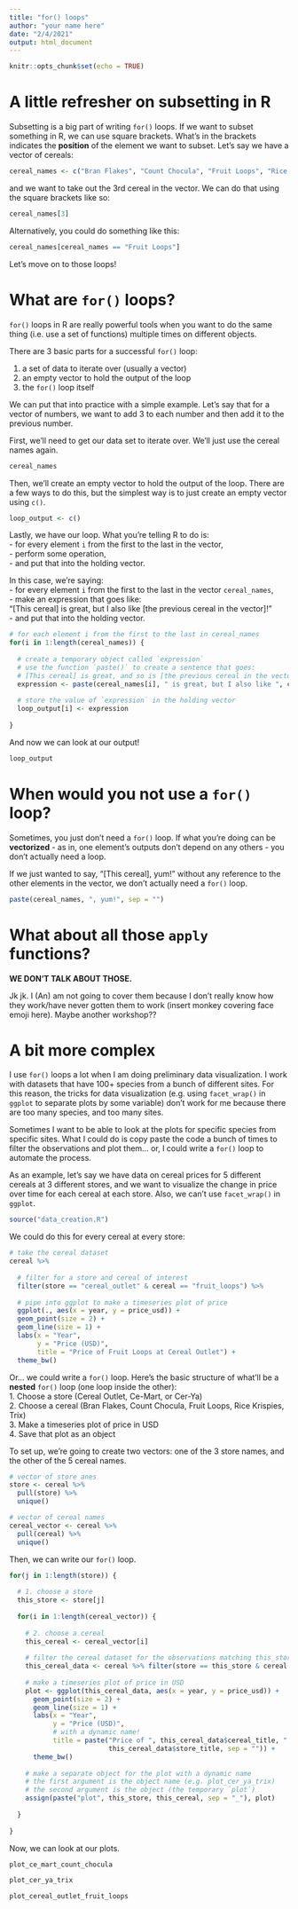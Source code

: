 ```yaml
---
title: "for() loops"
author: "your name here"
date: "2/4/2021"
output: html_document
---
```


```r
knitr::opts_chunk$set(echo = TRUE)
```

# A little refresher on subsetting in R

Subsetting is a big part of writing `for()` loops. If we want to subset something in R, we can use square brackets. What's in the brackets indicates the **position** of the element we want to subset. Let's say we have a vector of cereals:
```r
cereal_names <- c("Bran Flakes", "Count Chocula", "Fruit Loops", "Rice Krispies", "Trix")
```

and we want to take out the 3rd cereal in the vector. We can do that using the square brackets like so:
```r
cereal_names[3]
```

Alternatively, you could do something like this:
```r
cereal_names[cereal_names == "Fruit Loops"]
```

Let's move on to those loops!

# What are `for()` loops?

`for()` loops in R are really powerful tools when you want to do the same thing (i.e. use a set of functions) multiple times on different objects.  

There are 3 basic parts for a successful `for()` loop:  

1. a set of data to iterate over (usually a vector)  
2. an empty vector to hold the output of the loop  
3. the `for()` loop itself  

We can put that into practice with a simple example. Let's say that for a vector of numbers, we want to add 3 to each number and then add it to the previous number.  

First, we'll need to get our data set to iterate over. We'll just use the cereal names again.
```r
cereal_names
```

Then, we'll create an empty vector to hold the output of the loop. There are a few ways to do this, but the simplest way is to just create an empty vector using `c()`.
```r
loop_output <- c()
```

Lastly, we have our loop. What you're telling R to do is:  
- for every element `i` from the first to the last in the vector,  
- perform some operation,  
- and put that into the holding vector.  

In this case, we're saying:  
- for every element `i` from the first to the last in the vector `cereal_names`,  
- make an expression that goes like:  
              "[This cereal] is great, but I also like [the previous cereal in the vector]!"  
- and put that into the holding vector.

```r
# for each element i from the first to the last in cereal_names
for(i in 1:length(cereal_names)) {
  
  # create a temporary object called `expression` 
  # use the function `paste()` to create a sentence that goes:
  # [This cereal] is great, and so is [the previous cereal in the vector]!
  expression <- paste(cereal_names[i], " is great, but I also like ", cereal_names[i-1], "!", sep = "")
  
  # store the value of `expression` in the holding vector
  loop_output[i] <- expression
  
}
```

And now we can look at our output!
```r
loop_output
```

# When would you not use a `for()` loop?

Sometimes, you just don't need a `for()` loop. If what you're doing can be **vectorized** - as in, one element's outputs don't depend on any others - you don't actually need a loop.  

If we just wanted to say, "[This cereal], yum!" without any reference to the other elements in the vector, we don't actually need a `for()` loop.

```r
paste(cereal_names, ", yum!", sep = "")
```

# What about all those `apply` functions?

**WE DON'T TALK ABOUT THOSE.**   

Jk jk. I (An) am not going to cover them because I don't really know how they work/have never gotten them to work (insert monkey covering face emoji here). Maybe another workshop??

# A bit more complex

I use `for()` loops a lot when I am doing preliminary data visualization. I work with datasets that have 100+ species from a bunch of different sites. For this reason, the tricks for data visualization (e.g. using `facet_wrap()` in `ggplot` to separate plots by some variable) don't work for me because there are too many species, and too many sites.  

Sometimes I want to be able to look at the plots for specific species from specific sites. What I could do is copy paste the code a bunch of times to filter the observations and plot them... or, I could write a `for()` loop to automate the process.  

As an example, let's say we have data on cereal prices for 5 different cereals at 3 different stores, and we want to visualize the change in price over time for each cereal at each store. Also, we can't use `facet_wrap()` in `ggplot`.  

```r
source("data_creation.R")
```

We could do this for every cereal at every store:
```r
# take the cereal dataset
cereal %>% 
  
  # filter for a store and cereal of interest
  filter(store == "cereal_outlet" & cereal == "fruit_loops") %>% 
  
  # pipe into ggplot to make a timeseries plot of price
  ggplot(., aes(x = year, y = price_usd)) +
  geom_point(size = 2) +
  geom_line(size = 1) +
  labs(x = "Year", 
       y = "Price (USD)",
       title = "Price of Fruit Loops at Cereal Outlet") +
  theme_bw()
```

Or... we could write a `for()` loop. Here's the basic structure of what'll be a **nested** `for()` loop (one loop inside the other):  
    1. Choose a store (Cereal Outlet, Ce-Mart, or Cer-Ya)  
    2. Choose a cereal (Bran Flakes, Count Chocula, Fruit Loops, Rice Krispies, Trix)  
    3. Make a timeseries plot of price in USD  
    4. Save that plot as an object   

To set up, we're going to create two vectors: one of the 3 store names, and the other of the 5 cereal names.
```r
# vector of store anes
store <- cereal %>% 
  pull(store) %>% 
  unique()

# vector of cereal names
cereal_vector <- cereal %>% 
  pull(cereal) %>% 
  unique()
```

Then, we can write our `for()` loop.
```r
for(j in 1:length(store)) {
  
  # 1. choose a store
  this_store <- store[j]
  
  for(i in 1:length(cereal_vector)) {
    
    # 2. choose a cereal
    this_cereal <- cereal_vector[i]
    
    # filter the cereal dataset for the observations matching this_store and this_cereal
    this_cereal_data <- cereal %>% filter(store == this_store & cereal == this_cereal)
    
    # make a timeseries plot of price in USD
    plot <- ggplot(this_cereal_data, aes(x = year, y = price_usd)) +
      geom_point(size = 2) +
      geom_line(size = 1) +
      labs(x = "Year", 
           y = "Price (USD)",
           # with a dynamic name!
           title = paste("Price of ", this_cereal_data$cereal_title, " at ",
                         this_cereal_data$store_title, sep = "")) +
      theme_bw()
    
    # make a separate object for the plot with a dynamic name
    # the first argument is the object name (e.g. plot_cer_ya_trix)
    # the second argument is the object (the temporary `plot`)
    assign(paste("plot", this_store, this_cereal, sep = "_"), plot)
    
  }
  
}
```

Now, we can look at our plots.
```r
plot_ce_mart_count_chocula

plot_cer_ya_trix

plot_cereal_outlet_fruit_loops
```

